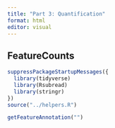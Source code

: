```yaml
---
title: "Part 3: Quantification"
format: html
editor: visual
---
```


## FeatureCounts

```r
suppressPackageStartupMessages({
  library(tidyverse)
  library(Rsubread)
  library(stringr)
})
source("../helpers.R")
```

```r
getFeatureAnnotation("")
```
